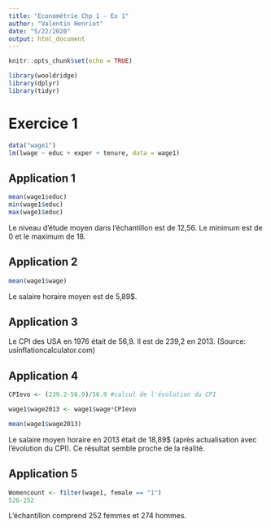 ```yaml
---
title: "Econométrie Chp 1 - Ex 1"
author: "Valentin Henriot"
date: "5/22/2020"
output: html_document
---
```


```r
knitr::opts_chunk$set(echo = TRUE)
```

```r
library(wooldridge)
library(dplyr)
library(tidyr)
```

# Exercice 1

```r
data("wage1")
lm(lwage ~ educ + exper + tenure, data = wage1)
```

## Application 1

```r
mean(wage1$educ)
min(wage1$educ)
max(wage1$educ)
```

Le niveau d'étude moyen dans l'échantillon est de 12,56. Le minimum est de 0 et le maximum de 18.

## Application 2

```r
mean(wage1$wage)
```

Le salaire horaire moyen est de 5,89$.

## Application 3

Le CPI des USA en 1976 était de 56,9. Il est de 239,2 en 2013. (Source: usinflationcalculator.com)

## Application 4

```r
CPIevo <- (239.2-56.9)/56.9 #calcul de l'évolution du CPI

wage1$wage2013 <- wage1$wage*CPIevo

mean(wage1$wage2013)
```

Le salaire moyen horaire en 2013 était de 18,89$ (après actualisation avec l'évolution du CPI). Ce résultat semble proche de la réalité.

## Application 5 

```r
Womencount <- filter(wage1, female == "1")
526-252
```

L'échantillon comprend 252 femmes et 274 hommes.

